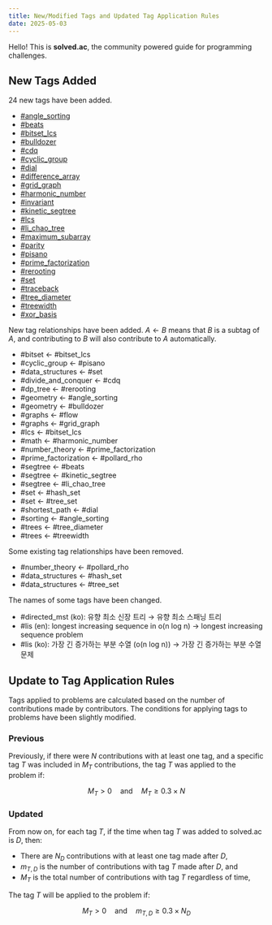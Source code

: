 ```yaml
---
title: New/Modified Tags and Updated Tag Application Rules 
date: 2025-05-03
---
```


Hello! This is **solved.ac**, the community powered guide for programming challenges.

## New Tags Added

24 new tags have been added.

- [#angle_sorting](https://solved.ac/problems/tags/angle_sorting)
- [#beats](https://solved.ac/problems/tags/beats)
- [#bitset_lcs](https://solved.ac/problems/tags/bitset_lcs)
- [#bulldozer](https://solved.ac/problems/tags/bulldozer)
- [#cdq](https://solved.ac/problems/tags/cdq)
- [#cyclic_group](https://solved.ac/problems/tags/cyclic_group)
- [#dial](https://solved.ac/problems/tags/dial)
- [#difference_array](https://solved.ac/problems/tags/difference_array)
- [#grid_graph](https://solved.ac/problems/tags/grid_graph)
- [#harmonic_number](https://solved.ac/problems/tags/harmonic_number)
- [#invariant](https://solved.ac/problems/tags/invariant)
- [#kinetic_segtree](https://solved.ac/problems/tags/kinetic_segtree)
- [#lcs](https://solved.ac/problems/tags/lcs)
- [#li_chao_tree](https://solved.ac/problems/tags/li_chao_tree)
- [#maximum_subarray](https://solved.ac/problems/tags/maximum_subarray)
- [#parity](https://solved.ac/problems/tags/parity)
- [#pisano](https://solved.ac/problems/tags/pisano)
- [#prime_factorization](https://solved.ac/problems/tags/prime_factorization)
- [#rerooting](https://solved.ac/problems/tags/rerooting)
- [#set](https://solved.ac/problems/tags/set)
- [#traceback](https://solved.ac/problems/tags/traceback)
- [#tree_diameter](https://solved.ac/problems/tags/tree_diameter)
- [#treewidth](https://solved.ac/problems/tags/treewidth)
- [#xor_basis](https://solved.ac/problems/tags/xor_basis)

New tag relationships have been added. $A \leftarrow B$ means that $B$ is a subtag of $A$, and contributing to $B$ will also contribute to $A$ automatically.

- #bitset &larr; #bitset_lcs
- #cyclic_group &larr; #pisano
- #data_structures &larr; #set
- #divide_and_conquer &larr; #cdq
- #dp_tree &larr; #rerooting
- #geometry &larr; #angle_sorting
- #geometry &larr; #bulldozer
- #graphs &larr; #flow
- #graphs &larr; #grid_graph
- #lcs &larr; #bitset_lcs
- #math &larr; #harmonic_number
- #number_theory &larr; #prime_factorization
- #prime_factorization &larr; #pollard_rho
- #segtree &larr; #beats
- #segtree &larr; #kinetic_segtree
- #segtree &larr; #li_chao_tree
- #set &larr; #hash_set
- #set &larr; #tree_set
- #shortest_path &larr; #dial
- #sorting &larr; #angle_sorting
- #trees &larr; #tree_diameter
- #trees &larr; #treewidth

Some existing tag relationships have been removed.

- #number_theory &larr; #pollard_rho
- #data_structures &larr; #hash_set
- #data_structures &larr; #tree_set

The names of some tags have been changed.

- #directed_mst (ko): 유향 최소 신장 트리 &rarr; 유향 최소 스패닝 트리
- #lis (en): longest increasing sequence in o(n log n) &rarr; longest increasing sequence problem
- #lis (ko): 가장 긴 증가하는 부분 수열 (o(n log n)) &rarr; 가장 긴 증가하는 부분 수열 문제

## Update to Tag Application Rules

Tags applied to problems are calculated based on the number of contributions made by contributors. The conditions for applying tags to problems have been slightly modified.

### Previous

Previously, if there were $N$ contributions with at least one tag, and a specific tag $T$ was included in $M_T$ contributions, the tag $T$ was applied to the problem if:

$$
M_T > 0 \quad \text{and} \quad M_T \geq 0.3 \times N
$$

### Updated

From now on, for each tag $T$, if the time when tag $T$ was added to solved.ac is $D$, then:

- There are $N_D$ contributions with at least one tag made after $D$,
- $m_{T,D}$ is the number of contributions with tag $T$ made after $D$, and
- $M_T$ is the total number of contributions with tag $T$ regardless of time,

The tag $T$ will be applied to the problem if:

$$
M_T > 0 \quad \text{and} \quad m_{T,D} \geq 0.3 \times N_D
$$